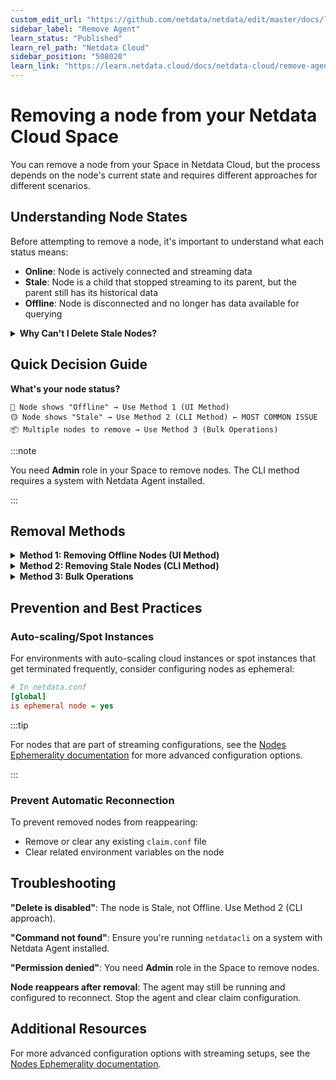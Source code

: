 ```yaml
---
custom_edit_url: "https://github.com/netdata/netdata/edit/master/docs/learn/remove-node.md"
sidebar_label: "Remove Agent"
learn_status: "Published"
learn_rel_path: "Netdata Cloud"
sidebar_position: "508020"
learn_link: "https://learn.netdata.cloud/docs/netdata-cloud/remove-agent"
---
```


# Removing a node from your Netdata Cloud Space

You can remove a node from your Space in Netdata Cloud, but the process depends on the node's current state and requires different approaches for different scenarios.

## Understanding Node States

Before attempting to remove a node, it's important to understand what each status means:

* **Online**: Node is actively connected and streaming data
* **Stale**: Node is a child that stopped streaming to its parent, but the parent still has its historical data
* **Offline**: Node is disconnected and no longer has data available for querying

<details>
<summary><strong>Why Can't I Delete Stale Nodes?</strong></summary><br/>

**Stale means this node is a Child that has stopped streaming to its Parent, but the Parent still retains its historical data.**

You can't delete a Stale node because the Parent is alive/connected to the Cloud and has data for the Stale node. The UI disables the "Remove" option to protect this historical data and maintain the parent-child relationship integrity.<br/>

This is why stale nodes show "Delete is disabled" - the system prevents deletion while the parent node still holds queryable metrics data for that child.<br/>
</details>


## Quick Decision Guide

**What's your node status?**

```
🔴 Node shows "Offline" → Use Method 1 (UI Method)
🟡 Node shows "Stale" → Use Method 2 (CLI Method) ← MOST COMMON ISSUE  
📦 Multiple nodes to remove → Use Method 3 (Bulk Operations)
```

:::note

You need **Admin** role in your Space to remove nodes. The CLI method requires a system with Netdata Agent installed.

:::

## Removal Methods

<details>
<summary><strong>Method 1: Removing Offline Nodes (UI Method)</strong></summary><br/>

**When to use**: Your node shows as **Offline** status in Netdata Cloud.

**Steps**:
1. Stop the Netdata Agent on the node you want to remove
2. In Netdata Cloud, go to **Space Settings > Nodes**
3. Locate the offline node in the list
4. Select the trash icon to remove it

:::note

The **Remove** option is only available in the **Space Settings** view. It will appear disabled in the "All Nodes" room or other parts of the UI.

:::

</details>

<details>
<summary><strong>Method 2: Removing Stale Nodes (CLI Method)</strong></summary><br/>

**When to use**: Your node shows as **Stale** status and UI shows "Delete is disabled".

**Step 1: Get the Node UUID**
1. In Netdata Cloud, navigate to the stale node
2. Click the **node information (i)** button 
3. Click **"View node info in JSON"**
4. Copy the UUID from the JSON data (it will be copied to your clipboard)

**Step 2: Remove the Stale Node**
Run this command on any node with Netdata Agent installed:

```bash
netdatacli remove-stale-node <UUID>
```

Replace `<UUID>` with the node's actual identifier from Step 1.

**What happens next**: The command unregisters and removes the node from the cloud. The node status should change from **Stale → Offline** in Netdata Cloud, then you can remove it via the UI method if needed.

</details>

<details>
<summary><strong>Method 3: Bulk Operations</strong></summary><br/>

**When to use**: You need to remove multiple nodes at once.

You can use the remove-stale-node command with different identifiers:

```bash
# Using machine GUID
netdatacli remove-stale-node <machine_guid>

# Using hostname  
netdatacli remove-stale-node <hostname>

# Remove ALL stale nodes (use with extreme caution)
netdatacli remove-stale-node ALL_NODES
```

</details>

## Prevention and Best Practices

### Auto-scaling/Spot Instances
For environments with auto-scaling cloud instances or spot instances that get terminated frequently, consider configuring nodes as ephemeral:

```ini
# In netdata.conf
[global]
is ephemeral node = yes
```

:::tip

For nodes that are part of streaming configurations, see the [Nodes Ephemerality documentation](https://learn.netdata.cloud/docs/observability-centralization-points/nodes-ephemerality) for more advanced configuration options.

:::

### Prevent Automatic Reconnection
To prevent removed nodes from reappearing:
* Remove or clear any existing `claim.conf` file 
* Clear related environment variables on the node

## Troubleshooting

**"Delete is disabled"**: The node is Stale, not Offline. Use Method 2 (CLI approach).

**"Command not found"**: Ensure you're running `netdatacli` on a system with Netdata Agent installed.

**"Permission denied"**: You need **Admin** role in the Space to remove nodes.

**Node reappears after removal**: The agent may still be running and configured to reconnect. Stop the agent and clear claim configuration.

## Additional Resources

For more advanced configuration options with streaming setups, see the [Nodes Ephemerality documentation](https://learn.netdata.cloud/docs/observability-centralization-points/nodes-ephemerality).
